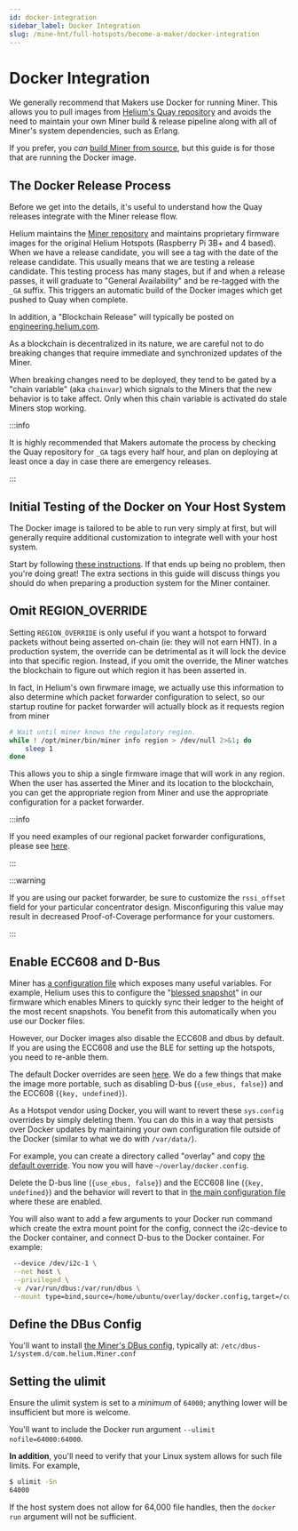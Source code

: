 ```yaml
---
id: docker-integration
sidebar_label: Docker Integration
slug: /mine-hnt/full-hotspots/become-a-maker/docker-integration
---
```


# Docker Integration


We generally recommend that Makers use Docker for running Miner. This allows you to pull images from
[Helium's Quay repository](https://quay.io/repository/team-helium/miner?tab=tags) and avoids the
need to maintain your own Miner build & release pipeline along with all of Miner's system
dependencies, such as Erlang.

If you prefer, you _can_ [build Miner from source](https://github.com/helium/miner), but this guide
is for those that are running the Docker image.

## The Docker Release Process

Before we get into the details, it's useful to understand how the Quay releases integrate with the
Miner release flow.

Helium maintains the [Miner repository](https://github.com/helium/miner) and maintains proprietary
firmware images for the original Helium Hotspots (Raspberry Pi 3B+ and 4 based). When we have a
release candidate, you will see a tag with the date of the release candidate. This usually means
that we are testing a release candidate. This testing process has many stages, but if and when a
release passes, it will graduate to "General Availability" and be re-tagged with the `_GA` suffix.
This triggers an automatic build of the Docker images which get pushed to Quay when complete.

In addition, a "Blockchain Release" will typically be posted on
[engineering.helium.com](https://engineering.helium.com/).

As a blockchain is decentralized in its nature, we are careful not to do breaking changes that
require immediate and synchronized updates of the Miner.

When breaking changes need to be deployed, they tend to be gated by a "chain variable" (aka
`chainvar`) which signals to the Miners that the new behavior is to take affect. Only when this
chain variable is activated do stale Miners stop working.

:::info

It is highly recommended that Makers automate the process by checking the Quay repository for `_GA`
tags every half hour, and plan on deploying at least once a day in case there are emergency
releases.

:::

## Initial Testing of the Docker on Your Host System

The Docker image is tailored to be able to run very simply at first, but will generally require
additional customization to integrate well with your host system.

Start by following
[these instructions](/mine-hnt/full-hotspots/become-a-maker/basic-miner-operation). If that ends up
being no problem, then you're doing great! The extra sections in this guide will discuss things you
should do when preparing a production system for the Miner container.

## Omit REGION_OVERRIDE

Setting `REGION_OVERRIDE` is only useful if you want a hotspot to forward packets without being
asserted on-chain (ie: they will not earn HNT). In a production system, the override can be
detrimental as it will lock the device into that specific region. Instead, if you omit the override,
the Miner watches the blockchain to figure out which region it has been asserted in.

In fact, in Helium's own firwmare image, we actually use this information to also determine which
packet forwarder configuration to select, so our startup routine for packet forwarder will actually
block as it requests region from miner

```bash
# Wait until miner knows the regulatory region.
while ! /opt/miner/bin/miner info region > /dev/null 2>&1; do
    sleep 1
done
```

This allows you to ship a single firmware image that will work in any region. When the user has
asserted the Miner and its location to the blockchain, you can get the appropriate region from Miner
and use the appropriate configuration for a packet forwarder.

:::info

If you need examples of our regional packet forwarder configurations, please see
[here](https://github.com/helium/sx1302_hal/tree/helium/hotspot/packet_forwarder).

:::

:::warning

If you are using our packet forwarder, be sure to customize the `rssi_offset` field for your
particular concentrator design. Misconfiguring this value may result in decreased Proof-of-Coverage
performance for your customers.

:::

## Enable ECC608 and D-Bus

Miner has [a configuration file](https://github.com/helium/miner/blob/master/config/sys.config)
which exposes many useful variables. For example, Helium uses this to configure the
"[blessed snapshot](https://github.com/helium/miner/blob/master/config/sys.config#L37)" in our
firmware which enables Miners to quickly sync their ledger to the height of the most recent
snapshots. You benefit from this automatically when you use our Docker files.

However, our Docker images also disable the ECC608 and dbus by default. If you are using the ECC608
and use the BLE for setting up the hotspots, you need to re-anble them.

The default Docker overrides are seen
[here](https://github.com/helium/miner/blob/master/config/docker.config). We do a few things that
make the image more portable, such as disabling D-bus (`{use_ebus, false}`) and the ECC608
(`{key, undefined}`).

As a Hotspot vendor using Docker, you will want to revert these `sys.config` overrides by simply
deleting them. You can do this in a way that persists over Docker updates by maintaining your own
configuration file outside of the Docker (similar to what we do with `/var/data/`).

For example, you can create a directory called "overlay" and copy
[the default override](https://github.com/helium/miner/blob/master/config/docker.config). You now
you will have `~/overlay/docker.config`.

Delete the D-bus line (`{use_ebus, false}`) and the ECC608 line (`{key, undefined}`) and the
behavior will revert to that in
[the main configuration file](https://github.com/helium/miner/blob/master/config/sys.config) where
these are enabled.

You will also want to add a few arguments to your Docker run command which create the extra mount
point for the config, connect the i2c-device to the Docker container, and connect D-bus to the
Docker container. For example:

```bash
 --device /dev/i2c-1 \
 --net host \
 --privileged \
 -v /var/run/dbus:/var/run/dbus \
 --mount type=bind,source=/home/ubuntu/overlay/docker.config,target=/config/sys.config
```

## Define the DBus Config

You'll want to install
[the Miner's DBus config](https://github.com/helium/miner/blob/master/config/com.helium.Miner.conf),
typically at: `/etc/dbus-1/system.d/com.helium.Miner.conf`

## Setting the ulimit

Ensure the ulimit system is set to a _minimum_ of `64000`; anything lower will be insufficient but
more is welcome.

You'll want to include the Docker run argument `--ulimit nofile=64000:64000`.

**In addition**, you'll need to verify that your Linux system allows for such file limits. For
example,

```bash
$ ulimit -Sn
64000
```

If the host system does not allow for 64,000 file handles, then the `docker run` argument will not
be sufficient.
